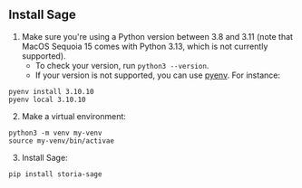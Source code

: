 ## Install Sage
1. Make sure you're using a Python version between 3.8 and 3.11 (note that MacOS Sequoia 15 comes with Python 3.13, which is not currently supported).
    - To check your version, run `python3 --version`.
    - If your version is not supported, you can use [pyenv](https://github.com/pyenv/pyenv). For instance:
```
pyenv install 3.10.10
pyenv local 3.10.10
```

2. Make a virtual environment:
```
python3 -m venv my-venv
source my-venv/bin/activae
```

3. Install Sage:
```
pip install storia-sage
```
